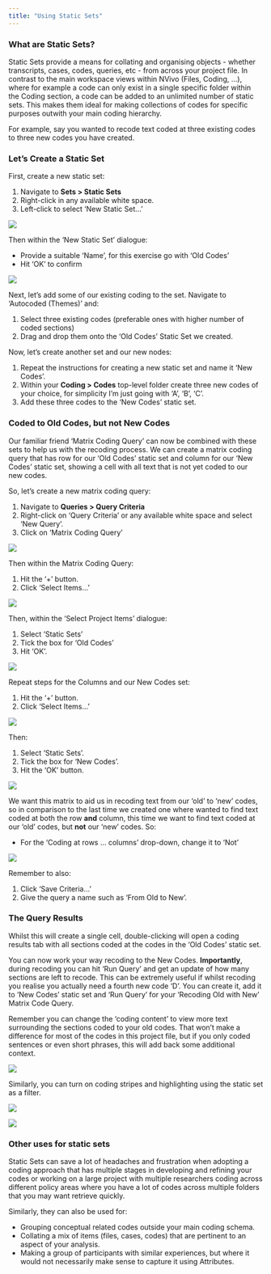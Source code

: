 ```yaml
---
title: "Using Static Sets"
---
```


### What are Static Sets?

Static Sets provide a means for collating and organising objects - whether transcripts, cases, codes, queries, etc - from across your project file. In contrast to the main workspace views within NVivo (Files, Coding, ...), where for example a code can only exist in a single specific folder within the Coding section, a code can be added to an unlimited number of static sets. This makes them ideal for making collections of codes for specific purposes outwith your main coding hierarchy.

For example, say you wanted to recode text coded at three existing codes to three new codes you have created.

### Let's Create a Static Set

First, create a new static set:

::: instructions

1. Navigate to **Sets > Static Sets**
2. Right-click in any available white space.
3. Left-click to select 'New Static Set...'

![](../images/create-new-static.png)

:::

Then within the 'New Static Set' dialogue:

::: instructions

- Provide a suitable 'Name', for this exercise go with 'Old Codes'
- Hit 'OK' to confirm

![](../images/set-old-codes.png)

:::

Next, let's add some of our existing coding to the set. Navigate to 'Autocoded (Themes)' and:

::: instructions

1. Select three existing codes (preferable ones with higher number of coded sections)
2. Drag and drop them onto the 'Old Codes' Static Set we created.

:::

Now, let's create another set and our new nodes:

::: instructions

1. Repeat the instructions for creating a new static set and name it 'New Codes'.
2. Within your **Coding > Codes** top-level folder create three new codes of your choice, for simplicity I'm just going with 'A', 'B', 'C'.
3. Add these three codes to the 'New Codes' static set.

:::

### Coded to Old Codes, but not New Codes

Our familiar friend 'Matrix Coding Query' can now be combined with these sets to help us with the recoding process. We can create a matrix coding query that has row for our 'Old Codes' static set and column for our 'New Codes' static set, showing a cell with all text that is not yet coded to our new codes.

So, let's create a new matrix coding query:

::: instructions

1. Navigate to **Queries > Query Criteria**
2. Right-click on 'Query Criteria' or any available white space and select 'New Query'.
3. Click on 'Matrix Coding Query'

![](../images/new_matrix.png)

:::

Then within the Matrix Coding Query:

:::instructions

1. Hit the '+' button.
2. Click 'Select Items...'

![](../images/matrix-select-items.png)

:::

Then, within the 'Select Project Items' dialogue:

::: instructions

1. Select 'Static Sets'
2. Tick the box for 'Old Codes'
3. Hit 'OK'.

![](../images/select-old-codes.png)

:::

Repeat steps for the Columns and our New Codes set:

::: instructions

1. Hit the '+' button.
2. Click 'Select Items...'

![](../images/matrix-columns-new.png)

:::

Then:

::: instructions

1. Select 'Static Sets'.
2. Tick the box for 'New Codes'.
3. Hit the 'OK' button.

![](../images/select-new-codes.png)

:::

We want this matrix to aid us in recoding text from our 'old' to 'new' codes, so in comparison to the last time we created one where wanted to find text coded at both the row **and** column, this time we want to find text coded at our 'old' codes, but **not** our 'new' codes. So:

::: instructions

- For the 'Coding at rows ... columns' drop-down, change it to 'Not'

![](../images/not.png)
:::

Remember to also:

::: instructions

1. Click 'Save Criteria...'
2. Give the query a name such as 'From Old to New'.

:::

### The Query Results

Whilst this will create a single cell, double-clicking will open a coding results tab with all sections coded at the codes in the 'Old Codes' static set.

You can now work your way recoding to the New Codes. **Importantly**, during recoding you can hit 'Run Query' and get an update of how many sections are left to recode. This can be extremely useful if whilst recoding you realise you actually need a fourth new code 'D'. You can create it, add it to 'New Codes' static set and 'Run Query' for your 'Recoding Old with New' Matrix Code Query.

Remember you can change the 'coding content' to view more text surrounding the sections coded to your old codes. That won't make a difference for most of the codes in this project file, but if you only coded sentences or even short phrases, this will add back some additional context.

![](../images/codingcontext.png)

Similarly, you can turn on coding stripes and highlighting using the static set as a filter.

![](../images/staticfix.png)

![](../images/staticstripe.png)



### Other uses for static sets

Static Sets can save a lot of headaches and frustration when adopting a coding approach that has multiple stages in developing and refining your codes or working on a large project with multiple researchers coding across different policy areas where you have a lot of codes across multiple folders that you may want retrieve quickly.

Similarly, they can also be used for:

- Grouping conceptual related codes outside your main coding schema.
- Collating a mix of items (files, cases, codes) that are pertinent to an aspect of your analysis.
- Making a group of participants with similar experiences, but where it would not necessarily make sense to capture it using Attributes.
